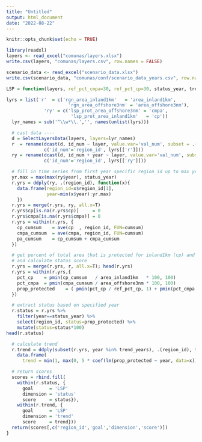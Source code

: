 ```yaml
---
title: "Untitled"
output: html_document
date: "2022-08-22"
---
```


```r
knitr::opts_chunk$set(echo = TRUE)
```

```r
library(readxl)
layers <- read_excel("comunas/layers.xlsx")
write.csv(layers, "comunas/layers.csv", row.names = FALSE)

scenario_data <- read_excel("scenario_data.xlsx")
write.csv(scenario_data, "comunas/conf/scenario_data_years.csv", row.names = FALSE)

```


```r
LSP = function(layers, ref_pct_cmpa=30, ref_pct_cp=30, status_year, trend_years){

lyrs = list('r'  = c('rgn_area_inland1km'   = 'area_inland1km',
                       'rgn_area_offshore3nm' = 'area_offshore3nm'),
              'ry' = c('lsp_prot_area_offshore3nm' = 'cmpa',
                        'lsp_prot_area_inland1km'   = 'cp'))
  lyr_names = sub('^\\w*\\.','', names(unlist(lyrs)))

  # cast data ----
  d = SelectLayersData(layers, layers=lyr_names)
  r  = rename(dcast(d, id_num ~ layer, value.var='val_num', subset = .(layer %in% names(lyrs[['r']]))),
              c('id_num'='region_id', lyrs[['r']]))
  ry = rename(dcast(d, id_num + year ~ layer, value.var='val_num', subset = .(layer %in% names(lyrs[['ry']]))),
              c('id_num'='region_id', lyrs[['ry']]))

  # fill in time series from first year specific region_id up to max year for all regions and generate cumulative sum
  yr.max = max(max(ry$year), status_year)
  r.yrs = ddply(ry, .(region_id), function(x){
    data.frame(region_id=x$region_id[1],
               year=min(x$year):yr.max)
    })
  r.yrs = merge(r.yrs, ry, all.x=T)
  r.yrs$cp[is.na(r.yrs$cp)]     = 0
  r.yrs$cmpa[is.na(r.yrs$cmpa)] = 0
  r.yrs = within(r.yrs, {
    cp_cumsum    = ave(cp  , region_id, FUN=cumsum)
    cmpa_cumsum  = ave(cmpa, region_id, FUN=cumsum)
    pa_cumsum    = cp_cumsum + cmpa_cumsum
  })

  # get percent of total area that is protected for inland1km (cp) and offshore3nm (cmpa) per year
  # and calculate status score
  r.yrs = merge(r.yrs, r, all.x=T); head(r.yrs)
  r.yrs = within(r.yrs,{
    pct_cp    = pmin(cp_cumsum   / area_inland1km   * 100, 100)
    pct_cmpa  = pmin(cmpa_cumsum / area_offshore3nm * 100, 100)
    prop_protected    = ( pmin(pct_cp / ref_pct_cp, 1) + pmin(pct_cmpa / ref_pct_cmpa, 1) ) / 2
  })

  # extract status based on specified year
  r.status = r.yrs %>%
    filter(year==status_year) %>%
    select(region_id, status=prop_protected) %>%
    mutate(status=status*100)
head(r.status)

  # calculate trend
  r.trend = ddply(subset(r.yrs, year %in% trend_years), .(region_id), function(x){
    data.frame(
      trend = min(1, max(0, 5 * coef(lm(prop_protected ~ year, data=x))[['year']])))})

  # return scores
  scores = rbind.fill(
    within(r.status, {
      goal      = 'LSP'
      dimension = 'status'
      score     = status}),
    within(r.trend, {
      goal      = 'LSP'
      dimension = 'trend'
      score     = trend}))
  return(scores[,c('region_id','goal','dimension','score')])
}
```

